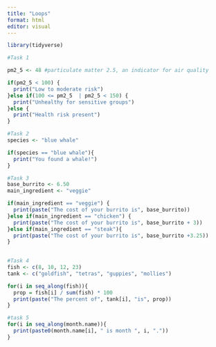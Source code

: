 ```yaml
---
title: "Loops"
format: html
editor: visual
---
```

```r
library(tidyverse)
```

```r
#Task 1

pm2_5 <- 48 #particulate matter 2.5, an indicator for air quality

if(pm2_5 < 100) {
  print("Low to moderate risk")
}else if(100 <= pm2_5  | pm2_5 < 150) {
  print("Unhealthy for sensitive groups")
}else {
  print("Health risk present")
}
```

```r
#Task 2
species <- "blue whale"

if(species == "blue whale"){
  print("You found a whale!")
}
```

```r
#Task 3
base_burrito <- 6.50
main_ingredient <- "veggie"

if(main_ingredient == "veggie") {
  print(paste("The cost of your burrito is", base_burrito))
}else if(main_ingredient == "chicken") {
  print(paste("The cost of your burrito is", base_burrito + 3))
}else if(main_ingredient == "steak"){
  print(paste("The cost of your burrito is", base_burrito +3.25))
}
  

```

```r
#Task 4
fish <- c(8, 10, 12, 23)
tank <- c("goldfish", "tetras", "guppies", "mollies")

for(i in seq_along(fish)){
  prop = fish[i] / sum(fish) * 100
  print(paste("The percent of", tank[i], "is", prop))
}
```
```r
#task 5
for(i in seq_along(month.name)){
  print(paste0(month.name[i], " is month ", i, "."))
}
```






